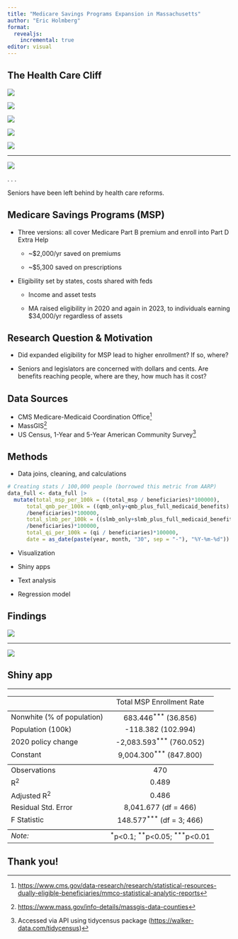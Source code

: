 ```yaml
---
title: "Medicare Savings Programs Expansion in Massachusetts"
author: "Eric Holmberg"
format: 
  revealjs:
    incremental: true
editor: visual
---
```


## The Health Care Cliff

::: r-stack
::: fragment
![](outside_statehouse.jpg)
:::

::: fragment
![](gowns.jpg)
:::

::: fragment
![](inside_statehouse.jpg)
:::

::: fragment
![](blueshirtzoom.png)
:::

::: fragment
![](edna_baker.jpg)
:::
:::

------------------------------------------------------------------------

![](medicare_costs_masshealth.png)

. . .

Seniors have been left behind by health care reforms.

## Medicare Savings Programs (MSP)

-   Three versions: all cover Medicare Part B premium and enroll into Part D Extra Help

    -   \~\$2,000/yr saved on premiums

    -   \~\$5,300 saved on prescriptions

-   Eligibility set by states, costs shared with feds

    -   Income and asset tests

    -   MA raised eligibility in 2020 and again in 2023, to individuals earning \$34,000/yr regardless of assets

## Research Question & Motivation

-   Did expanded eligibility for MSP lead to higher enrollment? If so, where?

-   Seniors and legislators are concerned with dollars and cents. Are benefits reaching people, where are they, how much has it cost?

## Data Sources

::: nonincremental
-   CMS Medicare-Medicaid Coordination Office[^1]
-   MassGIS[^2]
-   US Census, 1-Year and 5-Year American Community Survey[^3]
:::

[^1]: <https://www.cms.gov/data-research/research/statistical-resources-dually-eligible-beneficiaries/mmco-statistical-analytic-reports>

[^2]: <https://www.mass.gov/info-details/massgis-data-counties>

[^3]: Accessed via API using tidycensus package (<https://walker-data.com/tidycensus>)

## Methods

-   Data joins, cleaning, and calculations

::: fragment
``` .r
# Creating stats / 100,000 people (borrowed this metric from AARP)
data_full <- data_full |>
  mutate(total_msp_per_100k = ((total_msp / beneficiaries)*100000),
      total_qmb_per_100k = ((qmb_only+qmb_plus_full_medicaid_benefits)
      /beneficiaries)*100000,
      total_slmb_per_100k = ((slmb_only+slmb_plus_full_medicaid_benefits)
      /beneficiaries)*100000,
      total_qi_per_100k = (qi / beneficiaries)*100000,
      date = as_date(paste(year, month, "30", sep = "-"), "%Y-%m-%d"))
```
:::

-   Visualization

-   Shiny apps

-   Text analysis

-   Regression model

## Findings

![](plot1_enrollment_plot.png){fig-align="center"}

------------------------------------------------------------------------

![](plot2_enrollment_map.png){fig-align="center"}

## Shiny app

---

```{=html}
<table style="text-align:center">
<tr><td style="text-align:left"></td><td>Total MSP Enrollment Rate</td></tr>
<tr><td colspan="2" style="border-bottom: 1px solid black"></td></tr><tr><td style="text-align:left">Nonwhite (% of population)</td><td>683.446<sup>***</sup> (36.856)</td></tr>
<tr><td style="text-align:left">Population (100k)</td><td>-118.382 (102.994)</td></tr>
<tr><td style="text-align:left">2020 policy change</td><td>-2,083.593<sup>***</sup> (760.052)</td></tr>
<tr><td style="text-align:left">Constant</td><td>9,004.300<sup>***</sup> (847.800)</td></tr>
<tr><td colspan="2" style="border-bottom: 1px solid black"></td></tr><tr><td style="text-align:left">Observations</td><td>470</td></tr>
<tr><td style="text-align:left">R<sup>2</sup></td><td>0.489</td></tr>
<tr><td style="text-align:left">Adjusted R<sup>2</sup></td><td>0.486</td></tr>
<tr><td style="text-align:left">Residual Std. Error</td><td>8,041.677 (df = 466)</td></tr>
<tr><td style="text-align:left">F Statistic</td><td>148.577<sup>***</sup> (df = 3; 466)</td></tr>
<tr><td colspan="2" style="border-bottom: 1px solid black"></td></tr><tr><td style="text-align:left"><em>Note:</em></td><td style="text-align:right"><sup>*</sup>p<0.1; <sup>**</sup>p<0.05; <sup>***</sup>p<0.01</td></tr>
</table>
```

::: center
## Thank you!
:::